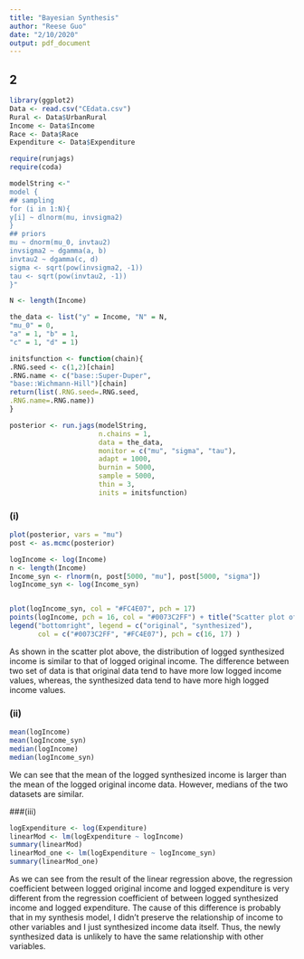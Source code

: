 ```yaml
---
title: "Bayesian Synthesis"
author: "Reese Guo"
date: "2/10/2020"
output: pdf_document
---
```


## 2
```r
library(ggplot2)
Data <- read.csv("CEdata.csv")
Rural <- Data$UrbanRural
Income <- Data$Income
Race <- Data$Race
Expenditure <- Data$Expenditure
```

```r
require(runjags)
require(coda)

modelString <-"
model {
## sampling
for (i in 1:N){
y[i] ~ dlnorm(mu, invsigma2)
}
## priors
mu ~ dnorm(mu_0, invtau2)
invsigma2 ~ dgamma(a, b)
invtau2 ~ dgamma(c, d)
sigma <- sqrt(pow(invsigma2, -1))
tau <- sqrt(pow(invtau2, -1))
}"

N <- length(Income)

the_data <- list("y" = Income, "N" = N,
"mu_0" = 0,
"a" = 1, "b" = 1,
"c" = 1, "d" = 1)

initsfunction <- function(chain){
.RNG.seed <- c(1,2)[chain]
.RNG.name <- c("base::Super-Duper",
"base::Wichmann-Hill")[chain]
return(list(.RNG.seed=.RNG.seed,
.RNG.name=.RNG.name))
}

posterior <- run.jags(modelString,
                      n.chains = 1,
                      data = the_data,
                      monitor = c("mu", "sigma", "tau"),
                      adapt = 1000,
                      burnin = 5000,
                      sample = 5000,
                      thin = 3,
                      inits = initsfunction)
```
### (i)
```r
plot(posterior, vars = "mu")
post <- as.mcmc(posterior)

logIncome <- log(Income)
n <- length(Income)
Income_syn <- rlnorm(n, post[5000, "mu"], post[5000, "sigma"])
logIncome_syn <- log(Income_syn)


plot(logIncome_syn, col = "#FC4E07", pch = 17) 
points(logIncome, pch = 16, col = "#0073C2FF") + title("Scatter plot of original and synthesized income")
legend("bottomright", legend = c("original", "synthesized"),
       col = c("#0073C2FF", "#FC4E07"), pch = c(16, 17) )
```
As shown in the scatter plot above, the distribution of logged synthesized income is similar to that of logged original income. The difference between two set of data is that original data tend to have more low logged income values, whereas, the synthesized data tend to have more high logged income values.

### (ii)
```r
mean(logIncome)
mean(logIncome_syn)
median(logIncome)
median(logIncome_syn)
```
We can see that the mean of the logged synthesized income is larger than the mean of the logged original income data. However, medians of the two datasets are similar. 

###(iii)
```r
logExpenditure <- log(Expenditure)
linearMod <- lm(logExpenditure ~ logIncome) 
summary(linearMod)
linearMod_one <- lm(logExpenditure ~ logIncome_syn)
summary(linearMod_one)
```
As we can see from the result of the linear regression above, the regression coefficient between logged original income and logged expenditure is very different from the regression coefficient of between logged synthesized income and logged expenditure. The cause of this difference is probably that in my synthesis model, I didn't preserve the relationship of income to other variables and I just synthesized income data itself. Thus, the newly synthesized data is unlikely to have the same relationship with other variables.
